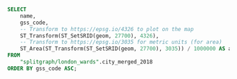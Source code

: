 ```sql
SELECT
    name,
    gss_code,
    -- Transform to https://epsg.io/4326 to plot on the map
    ST_Transform(ST_SetSRID(geom, 27700), 4326),
    -- Transform to https://epsg.io/3035 for metric units (for area)
    ST_Area(ST_Transform(ST_SetSRID(geom, 27700), 3035)) / 1000000 AS area_sqkm
FROM
    "splitgraph/london_wards".city_merged_2018
ORDER BY gss_code ASC;
```
